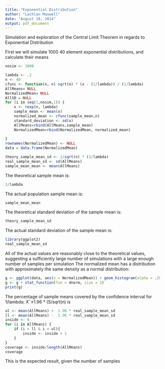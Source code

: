 ```yaml
---
title: "Exponential Distribution"
author: "Lachlan Maxwell"
date: "August 18, 2014"
output: pdf_document
---
```


Simulation and exploration of the Central Limit Theorem in regards to Exponential Distribution

First we will simulate 1000 40 element exponential distributions, and calculate their means
```r

nosim <- 1000

lambda <- .2
n <- 40
cfunc <- function(x, n) sqrt(n) * (x - (1/lambda)) / (1/lambda)
AllMeans= NULL
NormalizedMean= NULL
AllSD = NULL
for (i in seq(1,nosim,1)) {
    x <- rexp(n, lambda)
    sample_mean <- mean(x)
    normalized_mean <- cfunc(sample_mean,n)
    standard_deviation <- sd(x)
    AllMeans=rbind(AllMeans,sample_mean)
    NormalizedMean=rbind(NormalizedMean, normalized_mean)
    
}
rownames(NormalizedMean) <- NULL
data = data.frame(NormalizedMean)

```
```r
theory_sample_mean_sd <- 1/sqrt(n) * (1/lambda)
real_sample_mean_sd <- sd(AllMeans)
sample_mean_mean <- mean(AllMeans)
```
The theoretical sample mean is:
```r
1/lambda
```
The actual population sample mean is:
```r
sample_mean_mean
```
The theoretical standard deviation of the sample mean is:
```r
theory_sample_mean_sd
```
The actual standard deviation of the sample mean is:
```r
library(ggplot2)
real_sample_mean_sd
```
All of the actual values are reasonably close to the theoretical values, suggesting a sufficiently large number of simulations with a large enough number of samples per simulation
The normalized mean has a distribution with approximately the same density as a normal distribution:
```r
g <- ggplot(data, aes(x = NormalizedMean)) + geom_histogram(alpha = .20, binwidth=.3, colour = "black", aes(y = ..density..)) 
g <- g + stat_function(fun = dnorm, size = 2)
print(g)
```


The percentage of sample means covered by the confidence interval for 1/lambda: X¯±1.96 * (S/sqrt(n) is
```r
ul <- mean(AllMeans) +  1.96 * real_sample_mean_sd
ll <- mean(AllMeans) -  1.96 * real_sample_mean_sd
inside <- 0
for (i in AllMeans) {
    if (i > ll & i < ul){
        inside <- inside + 1
    }
}
coverage <- inside/length(AllMeans)
coverage
```
This is the expected result, given the number of samples